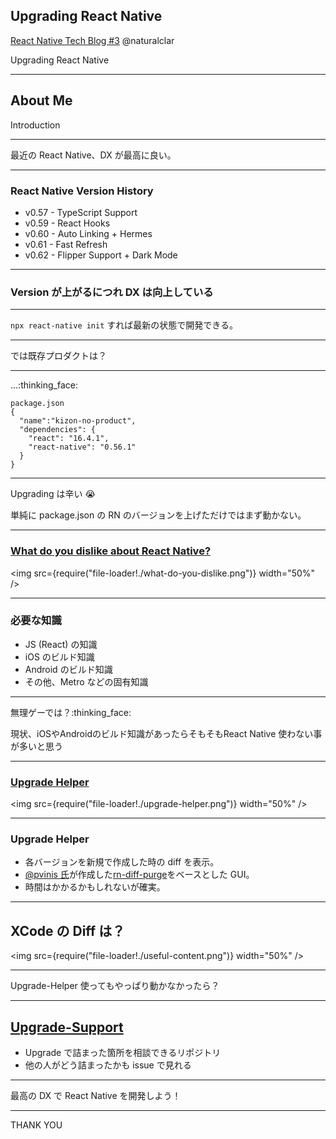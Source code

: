 
<Head>
  <Meta
    title="upgrading-react-native"
    description="Enter description here"
    publishedAt={"2020-05-27T00:20:50.914Z"}
    host="https://upgrading-react-native.naturalclar.now.sh"
  />
</Head>

## Upgrading React Native

[React Native Tech Blog #3](https://ducklings.connpass.com/event/174638/)
@naturalclar

<Notes>Upgrading React Native</Notes>

---

## About Me

<Profile />

<Notes>Introduction</Notes>

---

最近の React Native、DX が最高に良い。

---

### React Native Version History

- v0.57 - TypeScript Support
- v0.59 - React Hooks
- v0.60 - Auto Linking + Hermes
- v0.61 - Fast Refresh
- v0.62 - Flipper Support + Dark Mode

---

### Version が上がるにつれ DX は向上している

---

`npx react-native init` すれば最新の状態で開発できる。

---

では既存プロダクトは？

---

...:thinking_face:

```
package.json
{
  "name":"kizon-no-product",
  "dependencies": {
    "react": "16.4.1",
    "react-native": "0.56.1"
  }
}
```

---

Upgrading は辛い 😭

単純に package.json の RN のバージョンを上げただけではまず動かない。

---

### [What do you dislike about React Native?](https://github.com/react-native-community/discussions-and-proposals/issues/64)

<img src={require("file-loader!./what-do-you-dislike.png")} width="50%" />

---

### 必要な知識

- JS (React) の知識
- iOS のビルド知識
- Android のビルド知識
- その他、Metro などの固有知識

---

無理ゲーでは？:thinking_face:

<Notes>
  現状、iOSやAndroidのビルド知識があったらそもそもReact Native
  使わない事が多いと思う
</Notes>

---

### [Upgrade Helper](https://react-native-community.github.io/upgrade-helper/)

<img src={require("file-loader!./upgrade-helper.png")} width="50%" />

---

### Upgrade Helper

- 各バージョンを新規で作成した時の diff を表示。
- [@pvinis 氏](https://github.com/pvinis)が作成した[rn-diff-purge](https://github.com/react-native-community/rn-diff-purge)をベースとした GUI。
- 時間はかかるかもしれないが確実。

---

## XCode の Diff は？

<img src={require("file-loader!./useful-content.png")} width="50%" />

---

Upgrade-Helper 使ってもやっぱり動かなかったら？

---

## [Upgrade-Support](https://github.com/react-native-community/upgrade-support)

- Upgrade で詰まった箇所を相談できるリポジトリ
- 他の人がどう詰まったかも issue で見れる

---

最高の DX で React Native を開発しよう！

---

THANK YOU
